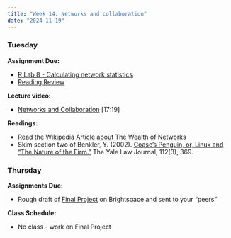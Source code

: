 ```yaml
---
title: "Week 14: Networks and collaboration"
date: "2024-11-19"
---
```



### Tuesday

**Assignment Due:**

* [R Lab 8 - Calculating network statistics](https://github.com/jdfoote/com_and_social_networks_labs/raw/main/lab_8_network_stats.qmd)
* [Reading Review](/syllabus/syllabus.qmd#reading-review-assignments)

**Lecture video:**

* [Networks and Collaboration](https://youtu.be/_8gFd0XZJKc) [17:19]

**Readings:** 

* Read the [Wikipedia Article about The Wealth of Networks](https://en.wikipedia.org/wiki/The_Wealth_of_Networks)
* Skim section two of Benkler, Y. (2002). [Coase’s Penguin, or, Linux and "The Nature of the Firm."](https://www-jstor-org.ezproxy.lib.purdue.edu/stable/1562247) The Yale Law Journal, 112(3), 369.

### Thursday

**Assignments Due:**

* Rough draft of [Final Project](Final-project) on Brightspace and sent to your "peers"

**Class Schedule:**

* No class - work on Final Project